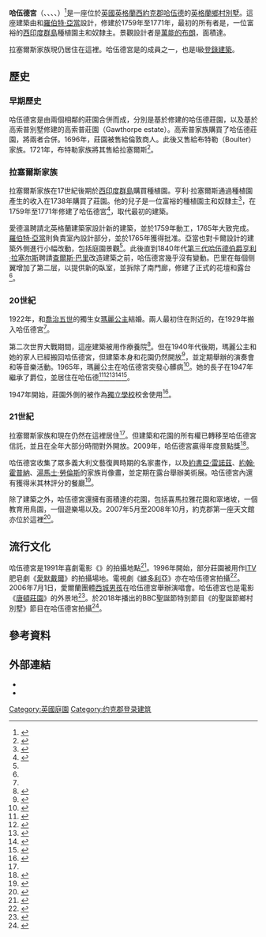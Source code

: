 {{Infobox building
| name                = 哈伍德宮<br />Harewood House
| former_names        =
| alternate_names     =
| status              =
| image               = Harewood House, seen from the garden.JPG
| image_alt           =
| image_size          =
| caption             = 自花園望哈伍德宮
| building_type       = [[英格蘭鄉村別墅|英格蘭鄉村別墅]]
| architectural_style = [[帕拉第奧式建築|帕拉第奧式建築]]
| structural_system   =
| material            =
| cost                =
| ren_cost            =
| client              = {{link-en|愛德溫·拉塞爾斯|Edwin Lascelles, 1st Baron Harewood}}
| owner               = 哈伍德宮信託（Harewood House Trust）
| current_tenants     = 拉塞爾斯家族
| location            = [[英格蘭|英格蘭]][[哈伍德|哈伍德]]
| address             =
| location_town       =
| location_country    =
| coordinates         = {{coord|53|53|48|N|1|31|42|W|region:GB-LDS_type:landmark_source:dewiki|display=inline,title}}
| start_date          = 1759年
| completion_date     = 1771年
| renovation_date     =
| height              =
| floor_count         =
| floor_area          =
| grounds_area        =
| architect           = {{Plainlist|
* {{link-en|約翰·卡爾|John Carr (architect)}}
* [[羅伯特·亞當|羅伯特·亞當]]
}}
| architecture_firm   =
| structural_engineer =
| services_engineer   =
| civil_engineer      =
| other_designers     =
| quantity_surveyor   =
| main_contractor     =
| designations        = I級[[登錄建築|登錄建築]]
| ren_architect       =
| ren_firm            =
| ren_str_engineer    =
| ren_serv_engineer   =
| ren_civ_engineer    =
| ren_oth_designers   =
| ren_qty_surveyor    =
| ren_awards          =
| rooms               =
| website =  {{URL|http://www.harewood.org}}
}}

'''哈伍德宮'''（{{lang-en|Harewood House}}、{{IPAc-en|ˈ|h|ɑ:r|w|ʊ|d}}、{{respell|HAR|wuud}}、{{IPAc-en|ˈ|h|ɛər|-}}、{{respell|HAIR|-}}）<ref>{{cite news |last1=Lyall |first1=Sarah |title=Great Brington Journal; Why Can't the English . . . ? It's Pronounced Clahss |url=https://www.nytimes.com/2000/05/31/world/great-brington-journal-why-can-t-the-english-it-s-pronounced-clahss.html |access-date=2018-09-28 |work=The New York Times |date=2000-03-31 |archive-date=2021-02-08 |archive-url=https://web.archive.org/web/20210208103624/https://www.nytimes.com/2000/05/31/world/great-brington-journal-why-can-t-the-english-it-s-pronounced-clahss.html |dead-url=no }}</ref>是一座位於[[英國|英國]][[英格蘭|英格蘭]][[西約克郡|西約克郡]][[哈伍德|哈伍德]]的[[英格蘭鄉村別墅|英格蘭鄉村別墅]]。這座建築由{{link-en|約翰·卡爾|John Carr (architect)}}和[[羅伯特·亞當|羅伯特·亞當]]設計，修建於1759年至1771年，最初的所有者是{{link-en|愛德溫·拉塞爾斯, 第一代哈伍德男爵|Edwin Lascelles, 1st Baron Harewood|愛德溫·拉塞爾斯}}，一位富裕的[[西印度群島|西印度群島]]種植園主和奴隸主。景觀設計者是[[萬能的布朗|萬能的布朗]]，面積達{{convert|1000|acre}}。

拉塞爾斯家族現仍居住在這裡。哈伍德宮是{{link-en|英格蘭珍貴莊園|Treasure Houses of England}}的成員之一，也是I級[[登錄建築|登錄建築]]。

==歷史==
===早期歷史===
哈伍德宮是由兩個相鄰的莊園合併而成，分別是基於{{link-en|哈伍德城堡|Harewood Castle}}修建的哈伍德莊園，以及基於高索普別墅修建的高索普莊園（Gawthorpe estate）。高索普家族購買了哈伍德莊園，將兩者合併。1696年，莊園被售給倫敦商人{{link-en|約翰·卡特勒|Sir John Cutler, 1st Baronet}}。此後又售給布特勒（Boulter）家族。1721年，布特勒家族將其售給拉塞爾斯<ref>{{cite book|title=The Civil, Ecclesiastical, Literary, Commercial, and Miscellaneous of Leeds etc|volume=1|page=215}}</ref>。
===拉塞爾斯家族===
拉塞爾斯家族在17世紀後期於[[西印度群島|西印度群島]]購買種植園。亨利·拉塞爾斯通過種植園產生的收入在1738年購買了莊園。他的兒子{{link-en|愛德溫·拉塞爾斯|Edwin Lascelles, 1st Baron Harewood}}是一位富裕的種植園主和奴隸主<ref>{{Cite web|url=https://www.bbc.co.uk/history/british/abolition/building_britain_gallery_03.shtml|title=History - British History in depth: Slavery and the Building of Britain|publisher=BBC|access-date=2019-02-15|archive-date=2019-02-16|archive-url=https://web.archive.org/web/20190216232224/http://www.bbc.co.uk/history/british/abolition/building_britain_gallery_03.shtml|dead-url=no}}</ref>，在1759年至1771年修建了哈伍德宮<ref name="Jones">{{cite book|title=Architecture of England, Scotland, and Wales|last=Jones|first=Nigel R.|pages=133–135|publisher=Greenwood Publishing Group|year=2005|location=Westwood, CT, USA|isbn=0313318506}}</ref>，取代最初的建築。

愛德溫聘請北英格蘭建築家{{link-en|約翰·卡爾|John Carr (architect)}}設計新的建築，並於1759年動工，1765年大致完成。[[羅伯特·亞當|羅伯特·亞當]]則負責室內設計部分，並於1765年獲得批准。亞當也對卡爾設計的建築外側進行小幅改動，包括庭園景觀<ref name="Jones"/>。此後直到1840年代[[第三代哈伍德伯爵亨利·拉塞尔斯|第三代哈伍德伯爵亨利·拉塞尔斯]]聘請[[查爾斯·巴里|查爾斯·巴里]]改造建築之前，哈伍德宮幾乎沒有變動。巴里在每個侧翼增加了第二层，以提供新的臥室，並拆除了南門廊​​，修建了正式的花壇和露台<ref name="Jones"/>。

===20世紀===
1922年，{{link-en|亨利·拉塞爾斯,第六代哈伍德伯爵|Henry Lascelles, 6th Earl of Harewood|第六代哈伍德伯爵亨利·拉塞爾斯}}和[[喬治五世|喬治五世]]的獨生女[[瑪麗公主_(哈伍德伯爵夫人)|瑪麗公主]]結婚。兩人最初住在附近的{{link-en|戈爾茲伯勒廳|Goldsborough Hall}}，在1929年搬入哈伍德宮<ref name="Jones"/>。

第二次世界大戰期間，這座建築被用作療養院<ref>{{cite web |title=Leeds Legacies |url=https://www.bbc.co.uk/legacies/work/england/leeds/gallery_6.shtml |publisher=BBC |access-date=2019-09-25 |quote=During World War II Harewood House was used as a resident convalescent hospital. |archive-date=2019-09-25 |archive-url=https://web.archive.org/web/20190925070737/http://www.bbc.co.uk/legacies/work/england/leeds/gallery_6.shtml |dead-url=no }}</ref>。但在1940年代後期，瑪麗公主和她的家人已經搬回哈伍德宮，但建築本身和花園仍然開放<ref>{{cite news |title=Harewood House open on Monday |url=https://www.genesreunited.co.uk/searchbna/results?memberlastsubclass=none&searchhistorykey=0&keywords=harewood%20%20house%20%20gardens%20%20%20opened&county=yorkshire%2c%20england&from=1944&to=1949 |access-date=2019-09-25 |newspaper=Yorkshire Evening Post |location=Yorkshire, England |date=1949-07-29 |quote=Harewood House open on Monday - HAREWOOD House and gardens will open to the public on Monday from 11 a.m. to... |archive-date=2021-02-08 |archive-url=https://web.archive.org/web/20210208103550/https://www.genesreunited.co.uk/searchbna/results?memberlastsubclass=none&searchhistorykey=0&keywords=harewood++house++gardens+++opened&county=yorkshire%2C+england&from=1944&to=1949 |dead-url=no }}</ref>，並定期舉辦{{link-en|約克郡交響樂團|Yorkshire Symphony Orchestra}}的演奏會和{{link-en|利茲音樂節 (古典音樂)|Leeds Festival (classical music)|利茲音樂節}}等音樂活動。1965年，瑪麗公主在哈伍德宮突發心髒病<ref name="newton">{{cite news |last1=Newton |first1=Grace |title=The Queen's Lost Family: TV documentary tells the story of the royal letters found in a Yorkshire country house |url=https://www.yorkshirepost.co.uk/heritage-and-retro/heritage/queens-lost-family-tv-documentary-tells-story-royal-letters-found-yorkshire-country-house-1751595 |access-date=2020-06-14 |work=Yorkshire Post |date=2019-08-14 |language=en |archive-date=2020-06-14 |archive-url=https://web.archive.org/web/20200614175314/https://www.yorkshirepost.co.uk/heritage-and-retro/heritage/queens-lost-family-tv-documentary-tells-story-royal-letters-found-yorkshire-country-house-1751595 |dead-url=no }}</ref>。她的長子{{link-en|喬治·拉塞爾斯,第七代哈伍德伯爵|George Lascelles, 7th Earl of Harewood|第七代哈伍德伯爵喬治·拉塞爾斯}}在1947年繼承了爵位，並居住在哈伍德<ref>{{cite news |title=Several well-known musical authorities from Leeds tell of the opportunities afforded them to talk things musical to her Royal Highness |url=https://www.genesreunited.co.uk/searchbna/results?memberlastsubclass=none&searchhistorykey=0&keywords=harewood%20%20house%20%20musical%20%20festival%20%20triennial&county=yorkshire%2c%20england&from=1944&to=1949 |access-date=2019-09-25 |newspaper=Yorkshire Evening Post |location=Yorkshire, England |date=1949-01-10 |archive-date=2021-02-08 |archive-url=https://web.archive.org/web/20210208103554/https://www.genesreunited.co.uk/searchbna/results?memberlastsubclass=none&searchhistorykey=0&keywords=harewood++house++musical++festival++triennial&county=yorkshire%2C+england&from=1944&to=1949 |dead-url=no }}</ref><ref>{{cite news |title=Leeds Reception to Lord and Lady Harewood |url=https://www.genesreunited.co.uk/searchbna/results?memberlastsubclass=none&searchhistorykey=0&keywords=lord%20%20harewood%20%20%20yorkshire%20%20symphony%20%20orchestra&county=yorkshire%2c%20england&from=1944&to=1949 |access-date=2018-09-25 |newspaper=The Yorkshire Post / Yorkshire and Evening Post |location=Yorkshire, England |date=1949-11-23 |page=1 [Front page of The Yorkshire Post - 1949-11-23] |archive-date=2021-02-08 |archive-url=https://web.archive.org/web/20210208103623/https://www.genesreunited.co.uk/searchbna/results?memberlastsubclass=none&searchhistorykey=0&keywords=lord++harewood+++yorkshire++symphony++orchestra&county=yorkshire%2C+england&from=1944&to=1949 |dead-url=no }}</ref><ref>{{cite news |last1=B. |first1=E. |title=Significant Choice for Y.S.O. concert |url=https://www.britishnewspaperarchive.co.uk/viewer/bl/0000687/19500220/131/0006 |access-date=2019-04-11 |newspaper=Yorkshire Post and Leeds Intelligencer |date=1950-02-20 |archive-date=2021-02-08 |archive-url=https://web.archive.org/web/20210208103553/https://www.britishnewspaperarchive.co.uk/account/register?countrykey=0&showgiftvoucherclaimingoptions=false&gift=false&nextpage=%2faccount%2flogin%3freturnurl%3d%252fviewer%252fbl%252f0000687%252f19500220%252f131%252f0006&rememberme=false&cookietracking=false&partnershipkey=0&newsletter=false&offers=false&registerreason=none&showsubscriptionoptions=false&showcouponmessaging=false&showfreetrialmessaging=false&showregisteroptions=false&showloginoptions=false&isonlyupgradeable=false |dead-url=no }}</ref><ref>{{cite web |title=Bradbury |url=https://www.genesreunited.co.uk/searchbna/results?memberlastsubclass=none&searchhistorykey=0&keywords=harewood%20%20yorkshire%20%20symphony%20%20orchestr%20a&county=yorkshire%2C%20england&from=1940&to=1949&page=5 |work=Yorkshire Post and Leeds Intelligencer |location=Yorkshire, England |date=1949-03-21 |access-date=2018-11-24 |archive-date=2021-02-08 |archive-url=https://web.archive.org/web/20210208103555/https://www.genesreunited.co.uk/searchbna/results?memberlastsubclass=none&searchhistorykey=0&keywords=harewood++yorkshire++symphony++orchestr+a&county=yorkshire%2C+england&from=1940&to=1949&page=5 |dead-url=no }}</ref><ref>{{cite book |last1=Whitaker |first1=J. |title=An Almanack for the Year of Our Lord 1955, Volume 87 |date=1955 |publisher=J. Whitaker |page=1003 |url=https://books.google.com/books?id=FFMQAAAAIAAJ&q=Yorkshire+Symphony+Orchestra+Harewood+House&dq=Yorkshire+Symphony+Orchestra+Harewood+House |access-date=2019-10-08 |archive-date=2021-02-08 |archive-url=https://web.archive.org/web/20210208103550/https://books.google.com/books?id=FFMQAAAAIAAJ&q=Yorkshire+Symphony+Orchestra+Harewood+House&dq=Yorkshire+Symphony+Orchestra+Harewood+House |dead-url=no }}</ref>。

1947年開始，莊園外側的{{link-en|多爾宮|Dower House}}被作為[[獨立學校|獨立學校]]校舍使用<ref>{{Cite web|url=https://www.gatewaysschool.co.uk/about-gateways/|title=About Gateways|publisher=Gateways School|access-date=2021-04-16|archive-date=2021-01-14|archive-url=https://web.archive.org/web/20210114143834/https://www.gatewaysschool.co.uk/about-gateways/|dead-url=no}}</ref>。

===21世紀===
拉塞爾斯家族和{{link-en|大衛·拉塞爾斯,第八代哈伍德伯爵|David Lascelles, 8th Earl of Harewood|第八代哈伍德伯爵大衛·拉塞爾斯}}現在仍然在這裡居住<ref name="Jones"/>。但建築和花園的所有權已轉移至哈伍德宮信託，並且在全年大部分時間對外開放。2009年，哈伍德宮贏得年度景點獎<ref name="hh2003">{{Cite web|url=http://www.harewood.org.uk/newsletter/newsletter4.pdf|title=Harewood Card Newsletter. Autumn/Winter 2003-04|publisher=Harewood.org|access-date=2007-09-28|archive-date=2007-09-28|archive-url=https://web.archive.org/web/20070928142157/http://www.harewood.org.uk/newsletter/newsletter4.pdf|dead-url=yes}}</ref>。

哈伍德宮收集了眾多義大利文藝復興時期的名家畫作，以及[[約書亞·雷諾茲|約書亞·雷諾茲]]、[[約翰·霍普納|約翰·霍普納]]、[[湯馬士·勞倫斯|湯馬士·勞倫斯]]的家族肖像畫，並定期在露台舉辦美術展。哈伍德宮內還有獲得米其林評分的餐廳<ref>{{Cite web|url=http://www.yorkshireeveningpost.co.uk/community/michelin-star-restaurant-moves-into-stately-home-to-offer-tasty-posh-nosh-1-4776971|title=Michelin star restaurant moves into stately home to offer tasty posh nosh|publisher=Yorkshire Evening Post|access-date=2012-07-31|archive-date=2012-07-31|archive-url=https://web.archive.org/web/20120731052609/http://www.yorkshireeveningpost.co.uk/community/michelin-star-restaurant-moves-into-stately-home-to-offer-tasty-posh-nosh-1-4776971|dead-url=no}}</ref>。

除了建築之外，哈伍德宮還擁有面積達{{convert|100|acre}}的花園，包括喜馬拉雅花園和窣堵坡，一個教育用鳥園，一個遊樂場以及{{link-en|諸聖教堂 (哈伍德)|All Saints' Church, Harewood|諸聖教堂}}。2007年5月至2008年10月，約克郡第一座天文館{{link-en|約克郡天文館|Yorkshire Planetarium}}亦位於這裡<ref>{{cite news|url=https://www.yorkshireeveningpost.co.uk/news/leeds-planetarium-a-meteoric-failure-1-2240476|title=Leeds planetarium - a meteoric failure|access-date=2018-03-31|archive-date=2018-04-01|archive-url=https://web.archive.org/web/20180401005153/https://www.yorkshireeveningpost.co.uk/news/leeds-planetarium-a-meteoric-failure-1-2240476|dead-url=no}}</ref>。

==流行文化==
哈伍德宮是1991年喜劇電影《{{link-en|英王拉爾夫|King Ralph}}》的拍攝地點<ref>{{cite web |url=http://www.british-film-locations.com/King-Ralph-1991 |title=Where was ''King Ralph'' filmed? |publisher=British Film Locations |access-date=2017-10-31 |archive-date=2021-04-24 |archive-url=https://web.archive.org/web/20210424141211/https://ir-uk.amazon-adsystem.com/e/ir?t=ukon0f-21&l=ur2&o=2 |dead-url=no }}</ref>。1996年開始，部分莊園被用作[[獨立電視台_(英國)|ITV]]肥皂劇《[[愛默戴爾|愛默戴爾]]》的拍攝場地。電視劇《[[維多利亞_(電視劇)|維多利亞]]》亦在哈伍德宮拍攝<ref>{{cite web|url=https://www.imdb.com/title/tt0068069/locations|title=Emmerdale (TV Series 1972– )|access-date=2018-12-31|via=www.imdb.com|archive-date=2021-02-08|archive-url=https://web.archive.org/web/20210208103604/https://www.imdb.com/title/tt0068069/locations|dead-url=no}}</ref>。2006年7月1日，愛爾蘭團體[[西城男孩|西城男孩]]在哈伍德宮舉辦演唱會。哈伍德宮也是電影《[[唐頓莊園_(電影)|唐頓莊園]]》的外景地<ref>{{cite web|title=Downton Abbey (2019) - IMDb|url=http://www.imdb.com/title/tt6398184/locations|access-date=2020-10-07|archive-date=2018-12-26|archive-url=https://web.archive.org/web/20181226053220/https://www.imdb.com/title/tt6398184/locations|dead-url=no}}</ref>。於2018年播出的BBC聖誕節特別節目《{{link-en|瑪麗·貝里|Mary Berry}}的聖誕節鄉村別墅》節目在哈伍德宮拍攝<ref>{{cite web|url=https://www.bbc.co.uk/programmes/b0bwddm6|title=BBC Two - Mary Berry's Country House at Christmas|website=BBC|access-date=2018-12-31|archive-date=2019-01-01|archive-url=https://web.archive.org/web/20190101003455/https://www.bbc.co.uk/programmes/b0bwddm6|dead-url=no}}</ref>。

==參考資料==
{{Reflist}}

==外部連結==
* {{Commons category-inline|Harewood House}}
* {{Official website|http://www.harewood.org}}

[[Category:英國庭園|Category:英國庭園]]
[[Category:约克郡登录建筑|Category:约克郡登录建筑]]